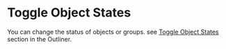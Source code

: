 # Toggle Object States

You can change the status of objects or groups.
see [Toggle Object States](./outliner#toggle-object-states) section in the Outliner.









